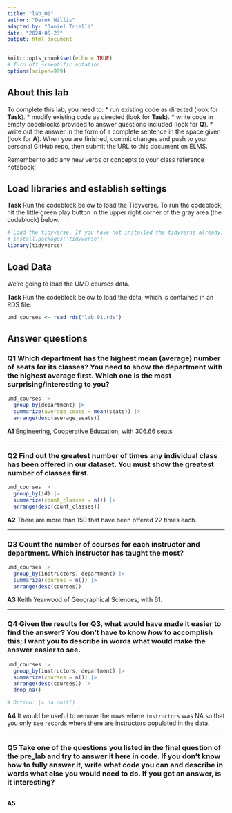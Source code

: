 ```yaml
---
title: "lab_01"
author: "Derek Willis"
adapted by: "Daniel Trielli"
date: "2024-05-23"
output: html_document
---
```


```r
knitr::opts_chunk$set(echo = TRUE)
# Turn off scientific notation
options(scipen=999)
```

## About this lab

To complete this lab, you need to: \* run existing code as directed (look for **Task**). \* modify existing code as directed (look for **Task**). \* write code in empty codeblocks provided to answer questions included (look for **Q**). \* write out the answer in the form of a complete sentence in the space given (look for **A**). When you are finished, commit changes and push to your personal GitHub repo, then submit the URL to this document on ELMS.

Remember to add any new verbs or concepts to your class reference notebook!

## Load libraries and establish settings

**Task** Run the codeblock below to load the Tidyverse. To run the codeblock, hit the little green play button in the upper right corner of the gray area (the codeblock) below.

```r
# Load the tidyverse. If you have not installed the tidyverse already, remove the # from the next line and run it first.  
# install.packages('tidyverse')
library(tidyverse)
```

## Load Data

We're going to load the UMD courses data.

**Task** Run the codeblock below to load the data, which is contained in an RDS file.

```r
umd_courses <- read_rds("lab_01.rds")
```

## Answer questions

### **Q1** Which department has the highest mean (average) number of seats for its classes? You need to show the department with the highest average first. Which one is the most surprising/interesting to you?

```r
umd_courses |>
  group_by(department) |>
  summarize(average_seats = mean(seats)) |>
  arrange(desc(average_seats))
```

**A1** Engineering, Cooperative Education, with 306.66 seats

------------------------------------------------------------------------

### **Q2** Find out the greatest number of times any individual class has been offered in our dataset. You must show the greatest number of classes first.

```r
umd_courses |>
  group_by(id) |>
  summarize(count_classes = n()) |>
  arrange(desc(count_classes))
```

**A2** There are more than 150 that have been offered 22 times each.

------------------------------------------------------------------------

### **Q3** Count the number of courses for each instructor and department. Which instructor has taught the most?

```r
umd_courses |>
  group_by(instructors, department) |>
  summarize(courses = n()) |>
  arrange(desc(courses))
```

**A3** Keith Yearwood of Geographical Sciences, with 61.

------------------------------------------------------------------------

### **Q4** Given the results for Q3, what would have made it easier to find the answer? You don't have to know *how* to accomplish this; I want you to describe in words what would make the answer easier to see.

```r
umd_courses |>
  group_by(instructors, department) |>
  summarize(courses = n()) |>
  arrange(desc(courses)) |>
  drop_na()

# Option: |> na.omit()
```

**A4** It would be useful to remove the rows where `instructors` was NA so that you only see records where there are instructors populated in the data.

------------------------------------------------------------------------

### **Q5** Take one of the questions you listed in the final question of the pre_lab and try to answer it here in code. If you don't know how to fully answer it, write what code you can and describe in words what else you would need to do. If you got an answer, is it interesting?

```r

```

**A5**
